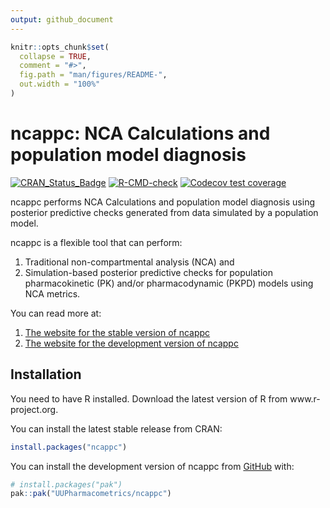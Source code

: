 ```yaml
---
output: github_document
---
```


<!-- README.md is generated from README.Rmd. Please edit that file -->

```r
knitr::opts_chunk$set(
  collapse = TRUE,
  comment = "#>",
  fig.path = "man/figures/README-",
  out.width = "100%"
)
```

# ncappc: NCA Calculations and population model diagnosis

<!-- badges: start -->
[![CRAN_Status_Badge](http://www.r-pkg.org/badges/version/ncappc)](https://CRAN.R-project.org/package=ncappc)
[![R-CMD-check](https://github.com/UUPharmacometrics/ncappc/actions/workflows/R-CMD-check.yaml/badge.svg)](https://github.com/UUPharmacometrics/ncappc/actions/workflows/R-CMD-check.yaml)
[![Codecov test coverage](https://codecov.io/gh/UUPharmacometrics/ncappc/graph/badge.svg)](https://app.codecov.io/gh/UUPharmacometrics/ncappc)
<!-- badges: end -->

ncappc performs NCA Calculations and population model diagnosis using posterior predictive checks generated from data simulated by a population model. 

ncappc is a flexible tool that can perform: 

1. Traditional non-compartmental analysis (NCA) and 
2. Simulation-based posterior predictive checks for population pharmacokinetic (PK) and/or pharmacodynamic (PKPD) models using NCA metrics. 

You can read more at:

1. [The website for the stable version of ncappc](https://uupharmacometrics.github.io/ncappc/)
2. [The website for the development version of ncappc](https://uupharmacometrics.github.io/ncappc/dev/)  

## Installation

You need to have R installed.  Download the latest version of R from www.r-project.org.

You can install the latest stable release from CRAN:  

```r
install.packages("ncappc")
```

You can install the development version of ncappc from [GitHub](https://github.com/) with:

``` r
# install.packages("pak")
pak::pak("UUPharmacometrics/ncappc")
```

<!-- ## Example -->

<!-- This is a basic example which shows you how to solve a common problem: -->

<!-- ```{r example} -->
<!-- library(ncappc) -->
<!-- ## basic example code -->
<!-- ``` -->

<!-- What is special about using `README.Rmd` instead of just `README.md`? You can include R chunks like so: -->

<!-- ```{r cars} -->
<!-- summary(cars) -->
<!-- ``` -->

<!-- You'll still need to render `README.Rmd` regularly, to keep `README.md` up-to-date. `devtools::build_readme()` is handy for this. -->

<!-- You can also embed plots, for example: -->

<!-- ```{r pressure, echo = FALSE} -->
<!-- plot(pressure) -->
<!-- ``` -->

<!-- In that case, don't forget to commit and push the resulting figure files, so they display on GitHub and CRAN. -->
